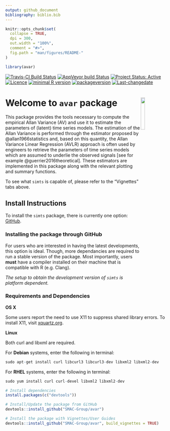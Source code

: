 ```yaml
---
output: github_document
bibliography: biblio.bib
---
```

<!-- README.md is generated from README.Rmd. Please edit that file -->

```r
knitr::opts_chunk$set(
  collapse = TRUE,
  dpi = 300,
  out.width = "100%",
  comment = "#>",
  fig.path = "man/figures/README-"
)

library(avar)
```

[![Travis-CI Build Status](https://travis-ci.org/SMAC-Group/avar.svg?branch=master)](https://travis-ci.org/SMAC-Group/avar)
[![AppVeyor build Status](https://ci.appveyor.com/api/projects/status/github/SMAC-Group/avar?branch=master&svg=true)](https://ci.appveyor.com/project/SMAC-Group/avar)
[![Project Status: Active](http://www.repostatus.org/badges/latest/active.svg)](http://www.repostatus.org/#active)
[![Licence](https://img.shields.io/badge/licence-AGPL--3.0-blue.svg)](https://opensource.org/licenses/AGPL-3.0)
[![minimal R version](https://img.shields.io/badge/R%3E%3D-3.4.0-6666ff.svg)](https://cran.r-project.org/)
[![packageversion](https://img.shields.io/badge/Package%20version-0.1.0-orange.svg?style=flat-square)](https://github.com/SMAC-Group/avar/blob/master/DESCRIPTION)
[![Last-changedate](https://img.shields.io/badge/last%20change-`r gsub('-', '--', Sys.Date())`-yellowgreen.svg)](https://github.com/SMAC-Group/avar)


# Welcome to `avar` package <a href="https://smac-group.com/"><img src="man/figures/logo.png" align="right" style="width: 16%; height: 16%"/></a>

This package provides the tools necessary to compute the empirical Allan Variance (AV) and use it to estimate the parameters of (latent) time series models. The estimation of the Allan Variance is performed through the estimator proposed by @allan1966statistics and, based on this quantity, the Allan Variance Linear Regression (AVLR) approach is often used by engineers to retrieve the parameters of time series models which are assumed to underlie the observed signals [see for example @guerrier2016theoretical]. These estimators are implemented in this package along with the relevant plotting and summary functions.

To see what `simts` is capable of, please refer to the "Vignettes" tabs above.

## Install Instructions

To install the `simts` package, there is currently one option: [GitHub](https://github.com/SMAC-Group/av/).

### Installing the package through GitHub

For users who are interested in having the latest developments, this option is ideal. Though, more dependancies are required to run a stable version of the package. Most importantly, users **must** have a compiler installed on their machine that is compatible with R (e.g. Clang).

*The setup to obtain the development version of `simts` is platform dependent.*

### Requirements and Dependencies

**OS X**

Some users report the need to use X11 to suppress shared library errors. To install X11, visit [xquartz.org](http://www.xquartz.org/).

**Linux**

Both curl and libxml are required.

For **Debian** systems, enter the following in terminal:

```r
sudo apt-get install curl libcurl3 libcurl3-dev libxml2 libxml2-dev
```

For **RHEL** systems, enter the following in terminal:

```r
sudo yum install curl curl-devel libxml2 libxml2-dev
```


```r
# Install dependencies
install.packages(c("devtools"))

# Install/Update the package from GitHub
devtools::install_github("SMAC-Group/avar")

# Install the package with Vignettes/User Guides 
devtools::install_github("SMAC-Group/avar", build_vignettes = TRUE)
```

